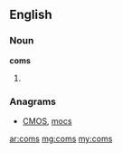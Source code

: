 ==English==
===Noun===
'''coms'''

# {{plural of|[[com]]}}

===Anagrams===
* [[CMOS#English|CMOS]], [[mocs#English|mocs]]

[[ar:coms]]
[[mg:coms]]
[[my:coms]]
